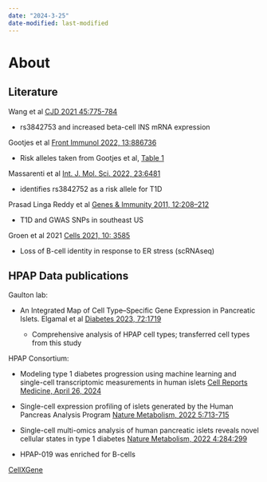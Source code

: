 ```yaml
---
date: "2024-3-25" 
date-modified: last-modified
---
```


# About {.unnumbered}

::: {.callout-note appearance="simple"}

## Literature

Wang et al [CJD 2021 45:775-784](https://www.canadianjournalofdiabetes.com/article/S1499-2671(21)00081-2/abstract)

- rs3842753 and increased beta-cell INS mRNA expression

Gootjes et al [Front Immunol 2022, 13:886736](https://www.frontiersin.org/journals/immunology/articles/10.3389/fimmu.2022.886736/full)
    
- Risk alleles taken from Gootjes et al, [Table 1](https://www.frontiersin.org/files/Articles/886736/fimmu-13-886736-HTML/image_m/fimmu-13-886736-t001.jpg)

Massarenti et al [Int. J. Mol. Sci. 2022, 23:6481](https://www.mdpi.com/1422-0067/23/12/6481)
    
- identifies rs3842752 as a risk allele for T1D

Prasad Linga Reddy et al [Genes & Immunity 2011, 12:208–212](https://www.nature.com/articles/gene201070)
    
- T1D and GWAS SNPs in southeast US 

Groen et al 2021 [Cells 2021, 10: 3585](https://www.mdpi.com/2073-4409/10/12/3585)

- Loss of B-cell identity in response to ER stress (scRNAseq)

## HPAP Data publications

Gaulton lab:

- An Integrated Map of Cell Type–Specific Gene Expression in Pancreatic Islets. Elgamal et al [Diabetes 2023, 72:1719](https://www.ncbi.nlm.nih.gov/pmc/articles/PMC10588282/)
    
    - Comprehensive analysis of HPAP cell types; transferred cell types from this study

HPAP Consortium:

- Modeling type 1 diabetes progression using machine learning and single-cell transcriptomic measurements in human islets [Cell Reports Medicine, April 26, 2024](https://www.cell.com/cell-reports-medicine/fulltext/S2666-3791(24)00204-0)

- Single-cell expression profiling of islets generated by the Human Pancreas Analysis Program [Nature Metabolism, 2022 5:713-715](https://www.nature.com/articles/s42255-022-00531-x)

- Single-cell multi-omics analysis of human pancreatic islets reveals novel cellular states in type 1 diabetes [Nature Metabolism, 2022 4:284:299](https://www.nature.com/articles/s42255-022-00531-x)

- HPAP-019 was enriched for B-cells

[CellXGene](https://cellxgene.cziscience.com/e/37b21763-7f0f-41ae-9001-60bad6e2841d.cxg/)

::::
